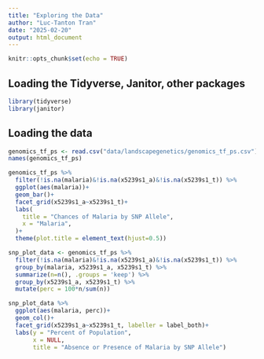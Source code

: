 ```yaml
---
title: "Exploring the Data"
author: "Luc-Tanton Tran"
date: "2025-02-20"
output: html_document
---
```


```r
knitr::opts_chunk$set(echo = TRUE)
```

## Loading the Tidyverse, Janitor, other packages

```r
library(tidyverse)
library(janitor)
```


## Loading the data
```r
genomics_tf_ps <- read.csv("data/landscapegenetics/genomics_tf_ps.csv") %>% clean_names()
names(genomics_tf_ps)
```
```r
genomics_tf_ps %>% 
  filter(!is.na(malaria)&!is.na(x5239s1_a)&!is.na(x5239s1_t)) %>% 
  ggplot(aes(malaria))+
  geom_bar()+
  facet_grid(x5239s1_a~x5239s1_t)+
  labs(
    title = "Chances of Malaria by SNP Allele",
    x = "Malaria",
  )+
  theme(plot.title = element_text(hjust=0.5))

snp_plot_data <- genomics_tf_ps %>% 
  filter(!is.na(malaria)&!is.na(x5239s1_a)&!is.na(x5239s1_t)) %>%
  group_by(malaria, x5239s1_a, x5239s1_t) %>% 
  summarize(n=n(), .groups = 'keep') %>%
  group_by(x5239s1_a, x5239s1_t) %>% 
  mutate(perc = 100*n/sum(n))

snp_plot_data %>% 
  ggplot(aes(malaria, perc))+
  geom_col()+
  facet_grid(x5239s1_a~x5239s1_t, labeller = label_both)+
  labs(y = "Percent of Population",
       x = NULL,
       title = "Absence or Presence of Malaria by SNP Allele")
```

